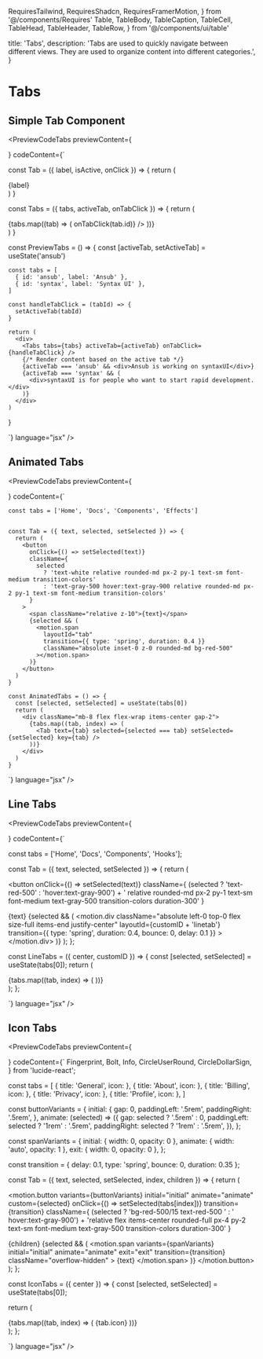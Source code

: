   RequiresTailwind,
  RequiresShadcn,
  RequiresFramerMotion,
} from '@/components/Requires'
  Table,
  TableBody,
  TableCaption,
  TableCell,
  TableHead,
  TableHeader,
  TableRow,
} from '@/components/ui/table'

  title: 'Tabs',
  description:
    'Tabs are used to quickly navigate between different views. They are used to organize content into different categories.',
}

# Tabs

## Simple Tab Component

<PreviewCodeTabs
  previewContent={
     <div className="max-w-md w-full">
      <PreviewTabs/>
    </div>
  }
codeContent={`

const Tab = ({ label, isActive, onClick }) => {
return (

<div
  className={
    isActive
      ? 'text-decoration-none mx-2 justify-start rounded-t-md border-b-[3px] border-orange-500 bg-white px-2 py-2 pb-2 text-sm font-semibold hover:bg-orange-100'
      : 'text-decoration-none mx-2 cursor-pointer justify-start rounded-t-md px-2 py-2 text-sm font-medium hover:bg-orange-100 hover:bg-transparent'
  }
  onClick={onClick}
>
  {label}
</div>
) }

const Tabs = ({ tabs, activeTab, onTabClick }) => {
return (

<div className="flex w-full">
  {tabs.map((tab) => (
    <Tab
      key={tab.id}
      label={tab.label}
      isActive={activeTab === tab.id}
      onClick={() => onTabClick(tab.id)}
    />
  ))}
</div>
) }

const PreviewTabs = () => {
const [activeTab, setActiveTab] = useState('ansub')

    const tabs = [
      { id: 'ansub', label: 'Ansub' },
      { id: 'syntax', label: 'Syntax UI' },
    ]

    const handleTabClick = (tabId) => {
      setActiveTab(tabId)
    }

    return (
      <div>
        <Tabs tabs={tabs} activeTab={activeTab} onTabClick={handleTabClick} />
        {/* Render content based on the active tab */}
        {activeTab === 'ansub' && <div>Ansub is working on syntaxUI</div>}
        {activeTab === 'syntax' && (
          <div>syntaxUI is for people who want to start rapid development.</div>
        )}
      </div>
    )

}

`}
language="jsx"
/>

<div className="mt-10 border-t border-gray-200"></div>

## Animated Tabs

<PreviewCodeTabs
  previewContent={
    <div className="w-full">
      <AnimatedTabs />
    </div>
  }
  codeContent={`

    const tabs = ['Home', 'Docs', 'Components', 'Effects']


    const Tab = ({ text, selected, setSelected }) => {
      return (
        <button
          onClick={() => setSelected(text)}
          className={
            selected
              ? 'text-white relative rounded-md px-2 py-1 text-sm font-medium transition-colors'
              : 'text-gray-500 hover:text-gray-900 relative rounded-md px-2 py-1 text-sm font-medium transition-colors'
          }
        >
          <span className="relative z-10">{text}</span>
          {selected && (
            <motion.span
              layoutId="tab"
              transition={{ type: 'spring', duration: 0.4 }}
              className="absolute inset-0 z-0 rounded-md bg-red-500"
            ></motion.span>
          )}
        </button>
      )
    }

    const AnimatedTabs = () => {
      const [selected, setSelected] = useState(tabs[0])
      return (
        <div className="mb-8 flex flex-wrap items-center gap-2">
          {tabs.map((tab, index) => (
            <Tab text={tab} selected={selected === tab} setSelected={setSelected} key={tab} />
          ))}
        </div>
      )
    }


`}
language="jsx"
/>

<div className="mt-10 border-t border-gray-200"></div>

## Line Tabs

<PreviewCodeTabs
  previewContent={
    <div className="w-full">
      <LineTabs />
    </div>
  }
  codeContent={`

const tabs = ['Home', 'Docs', 'Components', 'Hooks'];

const Tab = ({ text, selected, setSelected }) => {
return (

<button
  onClick={() => setSelected(text)}
  className={
    (selected ? 'text-red-500' : 'hover:text-gray-900') +
    ' relative rounded-md px-2 py-1 text-sm font-medium text-gray-500 transition-colors duration-300'
  }
>
  <span className="relative z-10">{text}</span>
  {selected && (
    <motion.div
      className="absolute left-0 top-0 flex size-full items-end justify-center"
      layoutId={customID + 'linetab'}
      transition={{ type: 'spring', duration: 0.4, bounce: 0, delay: 0.1 }}
    >
      <span className="z-0 h-[3px] w-[60%] rounded-t-full bg-red-500"></span>
    </motion.div>
  )}
</button>
); };

const LineTabs = ({ center, customID }) => {
const [selected, setSelected] = useState(tabs[0]);
return (

<div
  className={
    (center ? 'justify-center ' : '') +
    ' border-black-500/25 mb-8 flex flex-wrap items-center gap-2 border-b-2'
  }
>
  {tabs.map((tab, index) => (
    <Tab
      text={tab}
      selected={selected === tab}
      setSelected={setSelected}
      key={tab}
      customID={customID}
    />
  ))}
</div>
); };

`}
language="jsx"
/>
<div className="mt-10 border-t border-gray-200"></div>

## Icon Tabs

<PreviewCodeTabs
  previewContent={
    <div className="w-full">
      <IconTabs />
    </div>
  }
  codeContent={`
  Fingerprint,
  Bolt,
  Info,
  CircleUserRound,
  CircleDollarSign,
} from 'lucide-react';

const tabs = [
{ title: 'General', icon: <Bolt /> },
{ title: 'About', icon: <Info /> },
{ title: 'Billing', icon: <CircleDollarSign /> },
{ title: 'Privacy', icon: <Fingerprint /> },
{ title: 'Profile', icon: <CircleUserRound /> },
]

const buttonVariants = {
initial: {
gap: 0,
paddingLeft: '.5rem',
paddingRight: '.5rem',
},
animate: (selected) => ({
gap: selected ? '.5rem' : 0,
paddingLeft: selected ? '1rem' : '.5rem',
paddingRight: selected ? '1rem' : '.5rem',
}),
};

const spanVariants = {
initial: { width: 0, opacity: 0 },
animate: { width: 'auto', opacity: 1 },
exit: { width: 0, opacity: 0 },
};

const transition = { delay: 0.1, type: 'spring', bounce: 0, duration: 0.35 };

const Tab = ({ text, selected, setSelected, index, children }) => {
return (

<motion.button
  variants={buttonVariants}
  initial="initial"
  animate="animate"
  custom={selected}
  onClick={() => setSelected(tabs[index])}
  transition={transition}
  className={
    (selected ? 'bg-red-500/15 text-red-500 ' : ' hover:text-gray-900') +
    'relative flex items-center rounded-full px-4 py-2 text-sm font-medium text-gray-500 transition-colors duration-300'
  }
>
  {children}
  <AnimatePresence>
    {selected && (
      <motion.span
        variants={spanVariants}
        initial="initial"
        animate="animate"
        exit="exit"
        transition={transition}
        className="overflow-hidden"
      >
        {text}
      </motion.span>
    )}
  </AnimatePresence>
</motion.button>
); };

const IconTabs = ({ center }) => {
const [selected, setSelected] = useState(tabs[0]);

return (

<div
  className={
    (center ? 'justify-center ' : '') +
    ' border-black-500/25 mb-8 flex flex-wrap items-center gap-2 border-b-2 pb-2'
  }
>
  {tabs.map((tab, index) => (
    <Tab
      text={tab.title}
      selected={selected === tab}
      setSelected={setSelected}
      index={index}
      key={tab.title}
    >
      {tab.icon}
    </Tab>
  ))}
</div>
); };

`}
language="jsx"
/>
<div className="mt-10 border-t border-gray-200"></div

>
